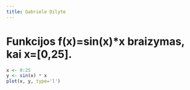 ```yaml
---
title: Gabriele Dilyte
---
```


# Funkcijos f(x)=sin(x)*x braizymas, kai x=[0,25].
```r
x <- 0:25
y <- sin(x) * x
plot(x, y, type='l')
```

